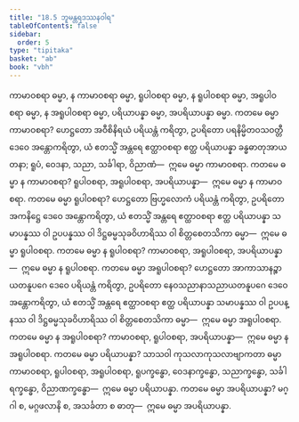 ```yaml
---
title: "18.5 ဘူမန္တရဒဿနဝါရ"
tableOfContents: false
sidebar:
  order: 5
type: "tipitaka"
basket: "ab"
book: "vbh"
---
```



<DynamicBreadcrumb />

<Division number="1020" book="vbh" e="ch" v="30" p="436">

<Paragraph number="3138" book="vbh">
ကာမာဝစရာ ဓမ္မာ, န ကာမာဝစရာ ဓမ္မာ, ရူပါဝစရာ ဓမ္မာ, န ရူပါဝစရာ ဓမ္မာ, အရူပါဝစရာ ဓမ္မာ, န အရူပါဝစရာ ဓမ္မာ, ပရိယာပန္နာ ဓမ္မာ, အပရိယာပန္နာ ဓမ္မာ.
</Paragraph>

<Paragraph number="3139" book="vbh">
ကတမေ ဓမ္မာ ကာမာဝစရာ? ဟေဋ္ဌတော အဝီစိနိရယံ ပရိယန္တံ ကရိတွာ, ဥပရိတော ပရနိမ္မိတဝသဝတ္တီ ဒေဝေ အန္တောကရိတွာ, ယံ ဧတသ္မိံ အန္တရေ ဧတ္ထာဝစရာ ဧတ္ထ ပရိယာပန္နာ ခန္ဓဓာတုအာယတနာ; ရူပံ, ဝေဒနာ, သညာ, သင်္ခါရာ, ဝိညာဏံ—  ဣမေ ဓမ္မာ ကာမာဝစရာ.
</Paragraph>

<Paragraph number="3140" book="vbh">
ကတမေ ဓမ္မာ န ကာမာဝစရာ? ရူပါဝစရာ, အရူပါဝစရာ, အပရိယာပန္နာ—  ဣမေ ဓမ္မာ န ကာမာဝစရာ.
</Paragraph>

<Paragraph number="3141" book="vbh">
ကတမေ ဓမ္မာ ရူပါဝစရာ? ဟေဋ္ဌတော ဗြဟ္မလောကံ ပရိယန္တံ ကရိတွာ, ဥပရိတော အကနိဋ္ဌေ ဒေဝေ အန္တောကရိတွာ, ယံ ဧတသ္မိံ အန္တရေ ဧတ္ထာဝစရာ ဧတ္ထ ပရိယာပန္နာ သမာပန္နဿ ဝါ ဥပပန္နဿ ဝါ ဒိဋ္ဌဓမ္မသုခဝိဟာရိဿ ဝါ စိတ္တစေတသိကာ ဓမ္မာ—  ဣမေ ဓမ္မာ ရူပါဝစရာ.
</Paragraph>

<Paragraph number="3142" book="vbh">
ကတမေ ဓမ္မာ န ရူပါဝစရာ? ကာမာဝစရာ, အရူပါဝစရာ, အပရိယာပန္နာ—  ဣမေ ဓမ္မာ န ရူပါဝစရာ.
</Paragraph>

<Paragraph number="3143" book="vbh">
ကတမေ ဓမ္မာ အရူပါဝစရာ? ဟေဋ္ဌတော အာကာသာနဉ္စာယတနူပဂေ ဒေဝေ ပရိယန္တံ ကရိတွာ, ဥပရိတော နေဝသညာနာသညာယတနူပဂေ ဒေဝေ အန္တောကရိတွာ, ယံ ဧတသ္မိံ အန္တရေ ဧတ္ထာဝစရာ ဧတ္ထ ပရိယာပန္နာ သမာပန္နဿ ဝါ ဥပပန္နဿ ဝါ ဒိဋ္ဌဓမ္မသုခဝိဟာရိဿ ဝါ စိတ္တစေတသိကာ ဓမ္မာ—  ဣမေ ဓမ္မာ အရူပါဝစရာ.
</Paragraph>

<Paragraph number="3144" book="vbh">
ကတမေ ဓမ္မာ န အရူပါဝစရာ? ကာမာဝစရာ, ရူပါဝစရာ, အပရိယာပန္နာ—  ဣမေ ဓမ္မာ န အရူပါဝစရာ.
</Paragraph>

<Paragraph number="3145" book="vbh">
ကတမေ ဓမ္မာ ပရိယာပန္နာ? သာသဝါ ကုသလာကုသလာဗျာကတာ ဓမ္မာ ကာမာဝစရာ, ရူပါဝစရာ, အရူပါဝစရာ, ရူပက္ခန္ဓော, ဝေဒနာက္ခန္ဓော, သညာက္ခန္ဓော, သင်္ခါရက္ခန္ဓော, ဝိညာဏက္ခန္ဓော—  ဣမေ ဓမ္မာ ပရိယာပန္နာ.
</Paragraph>

<Paragraph number="3146" book="vbh">
ကတမေ ဓမ္မာ အပရိယာပန္နာ? မဂ္ဂါ စ, မဂ္ဂဖလာနိ စ, အသင်္ခတာ စ ဓာတု—  ဣမေ ဓမ္မာ အပရိယာပန္နာ.
</Paragraph>
</Division>